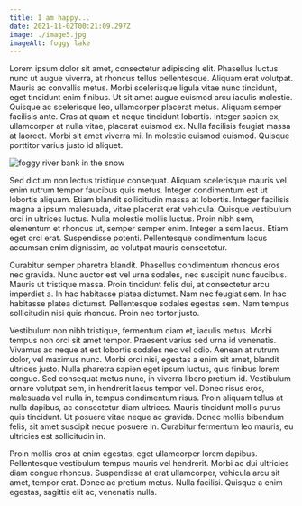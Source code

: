 ```yaml
---
title: I am happy...
date: 2021-11-02T00:21:09.297Z
image: ./image5.jpg
imageAlt: foggy lake
---
```

Lorem ipsum dolor sit amet, consectetur adipiscing elit. Phasellus luctus nunc ut augue viverra, at rhoncus tellus pellentesque. Aliquam erat volutpat. Mauris ac convallis metus. Morbi scelerisque ligula vitae nunc tincidunt, eget tincidunt enim finibus. Ut sit amet augue euismod arcu iaculis molestie. Quisque ac scelerisque leo, ullamcorper placerat metus. Aliquam semper facilisis ante. Cras at quam et neque tincidunt lobortis. Integer sapien ex, ullamcorper at nulla vitae, placerat euismod ex. Nulla facilisis feugiat massa at laoreet. Morbi sit amet viverra mi. In molestie euismod euismod. Quisque porttitor varius justo id aliquet.

![foggy river bank in the snow](image5.jpg "Snow day")

Sed dictum non lectus tristique consequat. Aliquam scelerisque mauris vel enim rutrum tempor faucibus quis metus. Integer condimentum est ut lobortis aliquam. Etiam blandit sollicitudin massa at lobortis. Integer facilisis magna a ipsum malesuada, vitae placerat erat vehicula. Quisque vestibulum orci in ultrices luctus. Nulla molestie mollis luctus. Proin nibh sem, elementum et rhoncus ut, semper semper enim. Integer a sem lacus. Etiam eget orci erat. Suspendisse potenti. Pellentesque condimentum lacus accumsan enim dignissim, ac volutpat mauris consectetur.

Curabitur semper pharetra blandit. Phasellus condimentum rhoncus eros nec gravida. Nunc auctor est vel urna sodales, nec suscipit nunc faucibus. Mauris ut tristique massa. Proin tincidunt felis dui, at consectetur arcu imperdiet a. In hac habitasse platea dictumst. Nam nec feugiat sem. In hac habitasse platea dictumst. Pellentesque sodales egestas sem. Nam tempus sollicitudin nisi quis rhoncus. Proin nec tortor justo.

Vestibulum non nibh tristique, fermentum diam et, iaculis metus. Morbi tempus non orci sit amet tempor. Praesent varius sed urna id venenatis. Vivamus ac neque at est lobortis sodales nec vel odio. Aenean at rutrum dolor, vel maximus nunc. Morbi orci nisi, egestas a enim sit amet, blandit ultrices justo. Nulla pharetra sapien eget ipsum luctus, quis finibus lorem congue. Sed consequat metus nunc, in viverra libero pretium id. Vestibulum ornare volutpat sem, in hendrerit lacus tempor vel. Donec risus eros, malesuada vel nulla in, tempus condimentum risus. Proin aliquam tellus at nulla dapibus, ac consectetur diam ultrices. Mauris tincidunt mollis purus quis tincidunt. Ut posuere vitae neque ac gravida. Donec mollis bibendum felis, sit amet suscipit neque posuere in. Curabitur fermentum leo mauris, eu ultricies est sollicitudin in.

Proin mollis eros at enim egestas, eget ullamcorper lorem dapibus. Pellentesque vestibulum tempus mauris vel hendrerit. Morbi ac dui ultricies diam congue rhoncus. Suspendisse at erat ullamcorper, vehicula arcu sit amet, tempor erat. Donec ac pretium metus. Nulla facilisi. Quisque a enim egestas, sagittis elit ac, venenatis nulla.